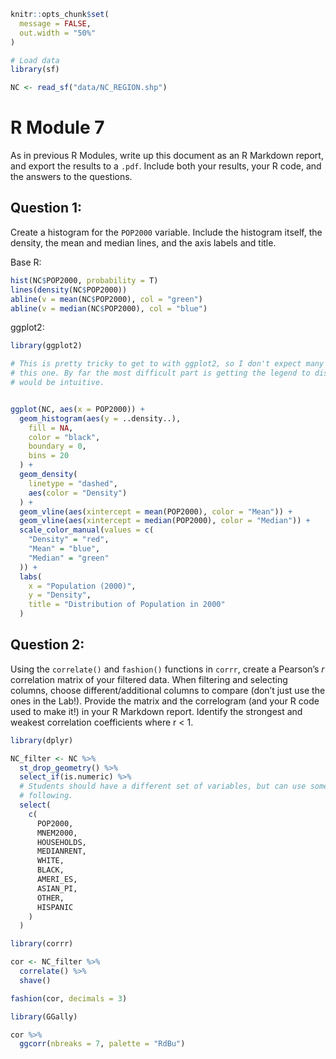 ```r
knitr::opts_chunk$set(
  message = FALSE,
  out.width = "50%"
)
```

```r
# Load data
library(sf)

NC <- read_sf("data/NC_REGION.shp")
```



# R Module 7

As in previous R Modules, write up this document as an R Markdown report, and export the results to a `.pdf`. Include both your results, your R code, and the answers to the questions.

## Question 1:

Create a histogram for the `POP2000` variable. Include the histogram itself, the density, the mean and median lines, and the axis labels and title.


Base R:
```r
hist(NC$POP2000, probability = T)
lines(density(NC$POP2000))
abline(v = mean(NC$POP2000), col = "green")
abline(v = median(NC$POP2000), col = "blue")
```

ggplot2:

```r
library(ggplot2)

# This is pretty tricky to get to with ggplot2, so I don't expect many to get
# this one. By far the most difficult part is getting the legend to display what
# would be intuitive.


ggplot(NC, aes(x = POP2000)) +
  geom_histogram(aes(y = ..density..),
    fill = NA,
    color = "black",
    boundary = 0,
    bins = 20
  ) +
  geom_density(
    linetype = "dashed",
    aes(color = "Density")
  ) +
  geom_vline(aes(xintercept = mean(POP2000), color = "Mean")) +
  geom_vline(aes(xintercept = median(POP2000), color = "Median")) +
  scale_color_manual(values = c(
    "Density" = "red",
    "Mean" = "blue",
    "Median" = "green"
  )) +
  labs(
    x = "Population (2000)",
    y = "Density",
    title = "Distribution of Population in 2000"
  )
```

## Question 2:

Using the `correlate()` and `fashion()` functions in `corrr`, create a Pearson's _r_ correlation matrix of your filtered data. When filtering and selecting columns, choose different/additional columns to compare (don't just use the ones in the Lab!). Provide the matrix and the correlogram (and your R code used to make it!) in your R Markdown report. Identify the strongest and weakest correlation coefficients where r $<$ 1.


```r
library(dplyr)

NC_filter <- NC %>%
  st_drop_geometry() %>%
  select_if(is.numeric) %>%
  # Students should have a different set of variables, but can use some of the
  # following.
  select(
    c(
      POP2000,
      MNEM2000,
      HOUSEHOLDS,
      MEDIANRENT,
      WHITE,
      BLACK,
      AMERI_ES,
      ASIAN_PI,
      OTHER,
      HISPANIC
    )
  )

library(corrr)

cor <- NC_filter %>% 
  correlate() %>% 
  shave()

fashion(cor, decimals = 3)
```

```r
library(GGally)

cor %>% 
  ggcorr(nbreaks = 7, palette = "RdBu")
```

